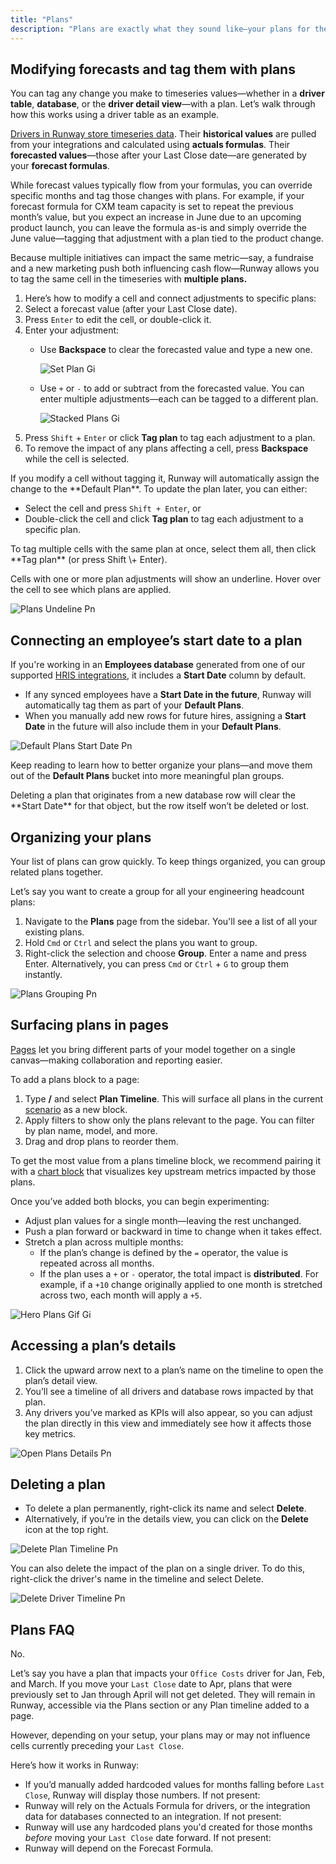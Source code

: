 ```yaml
---
title: "Plans"
description: "Plans are exactly what they sound like—your plans for the future. In Runway, they connect strategic initiatives directly to your model, making it easy to understand how your sales, marketing, and operational decisions impact key metrics. Plans help you see how each change shifts your numbers."
---
```


## **Modifying forecasts and tag them with plans**

You can tag any change you make to timeseries values—whether in a **driver table**, **database**, or the **driver detail view**—with a plan. Let’s walk through how this works using a driver table as an example.

[Drivers in Runway store timeseries data](https://docs.runway.com/concepts/drivers/drivers-basics#what-is-a-driver%3F). Their **historical values** are pulled from your integrations and calculated using **actuals formulas**. Their **forecasted values**—those after your Last Close date—are generated by your **forecast formulas**.

While forecast values typically flow from your formulas, you can override specific months and tag those changes with plans. For example, if your forecast formula for CXM team capacity is set to repeat the previous month’s value, but you expect an increase in June due to an upcoming product launch, you can leave the formula as-is and simply override the June value—tagging that adjustment with a plan tied to the product change.

Because multiple initiatives can impact the same metric—say, a fundraise and a new marketing push both influencing cash flow—Runway allows you to tag the same cell in the timeseries with **multiple plans.**

1. Here’s how to modify a cell and connect adjustments to specific plans:
2. Select a forecast value (after your Last Close date).
3. Press `Enter` to edit the cell, or double-click it.
4. Enter your adjustment:
   - Use **Backspace** to clear the forecasted value and type a new one.

     ![Set Plan Gi](/images/plans/set-plan.gif)
   - Use `+` or `-` to add or subtract from the forecasted value. You can enter multiple adjustments—each can be tagged to a different plan.

     ![Stacked Plans Gi](/images/plans/stacked-plans.gif)
5. Press `Shift` \+ `Enter` or click **Tag plan** to tag each adjustment to a plan.
6. To remove the impact of any plans affecting a cell, press **Backspace** while the cell is selected.

<Info>
  If you modify a cell without tagging it, Runway will automatically assign the change to the **Default Plan**. To update the plan later, you can either:

  - Select the cell and press `Shift + Enter`, or
  - Double-click the cell and click **Tag plan** to tag each adjustment to a specific plan.
</Info>

<Check>
  To tag multiple cells with the same plan at once, select them all, then click **Tag plan** (or press Shift \+ Enter).
</Check>

Cells with one or more plan adjustments will show an underline. Hover over the cell to see which plans are applied.

![Plans Undeline Pn](/images/plans/plans-undeline.png)

## **Connecting an employee’s start date to a plan**

If you're working in an **Employees database** generated from one of our supported [HRIS integrations](https://docs.runway.com/integrations/hris), it includes a **Start Date** column by default.

- If any synced employees have a **Start Date in the future**, Runway will automatically tag them as part of your **Default Plans**.
- When you manually add new rows for future hires, assigning a **Start Date** in the future will also include them in your **Default Plans**.

![Default Plans Start Date Pn](/images/plans/default-plans-start-date.png)

Keep reading to learn how to better organize your plans—and move them out of the **Default Plans** bucket into more meaningful plan groups.

<Info>
  Deleting a plan that originates from a new database row will clear the **Start Date** for that object, but the row itself won’t be deleted or lost.
</Info>

## **Organizing your plans**

Your list of plans can grow quickly. To keep things organized, you can group related plans together.

Let’s say you want to create a group for all your engineering headcount plans:

1. Navigate to the **Plans** page from the sidebar. You'll see a list of all your existing plans.
2. Hold `Cmd` or `Ctrl` and select the plans you want to group.
3. Right-click the selection and choose **Group**. Enter a name and press Enter. Alternatively, you can press `Cmd` or `Ctrl`  \+  `G` to group them instantly.

![Plans Grouping Pn](/images/plans/plans-grouping.png)

## Surfacing plans in pages

[Pages](https://docs.runway.com/concepts/pages/pages-basics) let you bring different parts of your model together on a single canvas—making collaboration and reporting easier.

To add a plans block to a page:

1. Type **/** and select **Plan Timeline**. This will surface all plans in the current [scenario](https://docs.runway.com/concepts/scenarios) as a new block.
2. Apply filters to show only the plans relevant to the page. You can filter by plan name, model, and more.
3. Drag and drop plans to reorder them.

To get the most value from a plans timeline block, we recommend pairing it with a [chart block](https://docs.runway.com/concepts/pages/charts-block) that visualizes key upstream metrics impacted by those plans.

Once you’ve added both blocks, you can begin experimenting:

- Adjust plan values for a single month—leaving the rest unchanged.
- Push a plan forward or backward in time to change when it takes effect.
- Stretch a plan across multiple months:
  - If the plan’s change is defined by the `=` operator, the value is repeated across all months.
  - If the plan uses a `+` or `-` operator, the total impact is **distributed**. For example, if a `+10` change originally applied to one month is stretched across two, each month will apply a `+5`.

![Hero Plans Gif Gi](/images/plans/hero-plans-gif.gif)

## **Accessing a plan’s details**

1. Click the upward arrow next to a plan’s name on the timeline to open the plan’s detail view.
2. You’ll see a timeline of all drivers and database rows impacted by that plan.
3. Any drivers you’ve marked as KPIs will also appear, so you can adjust the plan directly in this view and immediately see how it affects those key metrics.

![Open Plans Details Pn](/images/plans/open-plans-details.png)

## **Deleting a plan**

- To delete a plan permanently, right-click its name and select **Delete**.
- Alternatively, if you’re in the details view, you can click on the **Delete** icon at the top right.

![Delete Plan Timeline Pn](/images/plans/delete-plan-timeline.png)

You can also delete the impact of the plan on a single driver. To do this, right-click the driver's name in the timeline and select Delete.

![Delete Driver Timeline Pn](/images/plans/delete-driver-timeline.png)

## **Plans FAQ**

<Accordion title="Could moving my Last Close date forward delete my plans?">
  No.

  Let’s say you have a plan that impacts your `Office Costs` driver for Jan, Feb, and March. If you move your `Last Close` date to Apr, plans that were previously set to Jan through April will not get deleted. They will remain in Runway, accessible via the Plans section or any Plan timeline added to a page.

  However, depending on your setup, your plans may or may not influence cells currently preceding your `Last Close`.

  Here’s how it works in Runway:

  - If you’d manually added hardcoded values for months falling before `Last Close`, Runway will display those numbers. If not present:
  - Runway will rely on the Actuals Formula for drivers, or the integration data for databases connected to an integration. If not present:
  - Runway will use any hardcoded plans you'd created for those months _before_ moving your `Last Close` date forward. If not present:
  - Runway will depend on the Forecast Formula.
</Accordion>